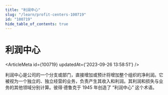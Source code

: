 ```yaml
---
title: "利润中心"
slug: "/learn/profit-centers-100719"
id: "100719"
hide_table_of_contents: true
---
```



# 利润中心

<ArticleMeta id={100719} updatedAt={'2023-09-26 13:58:51'} />
<div className='border-solid border-b border-t-0 my-4 border-[var(--ifm-color-gray-300)]' />

利润中心是公司的一个分支或部门，直接增加或预计将增加整个组织的净利润。它被视为一个独立的、独立经营的业务，负责产生其收入和利润。其利润和损失与业务的其他领域分别计算。彼得·德鲁克于 1945 年创造了 “利润中心” 这个术语。

